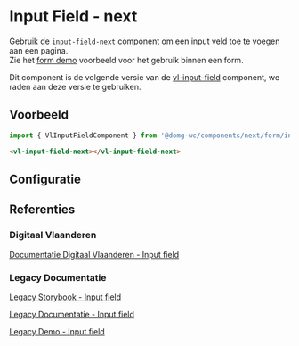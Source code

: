 
# Input Field - next

Gebruik de `input-field-next` component om een input veld toe te voegen aan een pagina.<br/>
Zie het [form demo](/docs/applicatief-voorbeelden-form-demo--documentatie) voorbeeld voor het gebruik binnen een form.

Dit component is de volgende versie van de [vl-input-field](/docs/elements-input-field--documentatie) component, we raden aan deze versie te gebruiken.

## Voorbeeld

```js
import { VlInputFieldComponent } from '@domg-wc/components/next/form/input-field';
```

```html
<vl-input-field-next></vl-input-field-next>
```

<Canvas of={VlInputFieldStories.InputFieldDefault} />

## Configuratie

<ArgTypes of={VlInputFieldStories.InputFieldDefault} />

## Referenties

### Digitaal Vlaanderen

[Documentatie Digitaal Vlaanderen - Input field](https://overheid.vlaanderen.be/webuniversum/v3/documentation/forms/vl-ui-input-field)

### Legacy Documentatie

[Legacy Storybook - Input field](https://webcomponenten.omgeving.vlaanderen.be/storybook/?path=/docs/native-elements-vl-input-field--default)

[Legacy Documentatie - Input field](https://webcomponenten.omgeving.vlaanderen.be/doc/VlInputField.html)

[Legacy Demo - Input field](https://webcomponenten.omgeving.vlaanderen.be/demo/vl-input-field.html)
